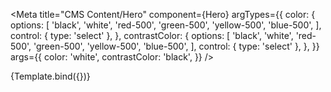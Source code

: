 
<Meta
  title="CMS Content/Hero"
  component={Hero}
  argTypes={{
    color: {
      options: [
        'black',
        'white',
        'red-500',
        'green-500',
        'yellow-500',
        'blue-500',
      ],
      control: { type: 'select' },
    },
    contrastColor: {
      options: [
        'black',
        'white',
        'red-500',
        'green-500',
        'yellow-500',
        'blue-500',
      ],
      control: { type: 'select' },
    },
  }}
  args={{
    color: 'white',
    contrastColor: 'black',
  }}
/>


<Canvas>
  <Story name="Default">{Template.bind({})}</Story>
</Canvas>

